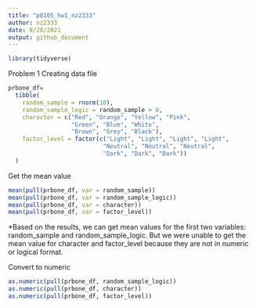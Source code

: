 ```yaml
---
title: "p8105_hw1_nz2333"
author: nz2333
date: 9/28/2021
output: github_document
---
```


```r
library(tidyverse)
```

Problem 1
Creating data file

```r
prbone_df=
  tibble(
    random_sample = rnorm(10),
    random_sample_logic = random_sample > 0,
    character = c("Red", "Orange", "Yellow", "Pink",
                  "Green", "Blue", "White",
                  "Brown", "Grey", "Black"),
    factor_level = factor(c("Light", "Light", "Light", "Light", 
                           "Neutral", "Neutral", "Neutral", 
                           "Dark", "Dark", "Dark"))
  )
```

Get the mean value

```r
mean(pull(prbone_df, var = random_sample))
mean(pull(prbone_df, var = random_sample_logic))
mean(pull(prbone_df, var = character))
mean(pull(prbone_df, var = factor_level))
```

*Based on the results, we can get mean values for the first two variables: random_sample and random_sample_logic. But we were unable to get the mean value for character and factor_level because they are not in numeric or logical format. 

Convert to numeric

```r
as.numeric(pull(prbone_df, random_sample_logic))
as.numeric(pull(prbone_df, character))
as.numeric(pull(prbone_df, factor_level))
```

